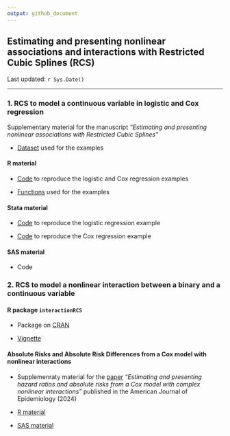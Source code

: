 ```yaml
---
output: github_document
---
```


## Estimating and presenting nonlinear associations and interactions with Restricted Cubic Splines (RCS)

Last updated: `r Sys.Date()`

---

### 1. RCS to model a continuous variable in logistic and Cox regression 

Supplementary material for the manuscript _"Estimating and presenting nonlinear associations with Restricted Cubic Splines"_

- [Dataset](https://github.com/andreabellavia/RCSplines/blob/main/continuous/data_example.xlsx) used for the examples 

#### R material

- [Code](https://github.com/andreabellavia/RCSplines/blob/main/continuous/R/rcs_example.qmd) to reproduce the logistic and Cox regression examples

- [Functions](https://github.com/andreabellavia/RCSplines/blob/main/continuous/R/R_functions.qmd) used for the examples

#### Stata material 

- [Code](https://github.com/andreabellavia/RCSplines/blob/main/continuous/Stata/rcs_logistic.do) to reproduce the logistic regression example

- [Code](https://github.com/andreabellavia/RCSplines/blob/main/continuous/Stata/rcs_cox.do) to reproduce the Cox regression example

#### SAS material 

- Code

### 2. RCS to model a nonlinear interaction between a binary and a continuous variable

#### R package `interactionRCS` 

- Package on [CRAN](https://cran.r-project.org/package=interactionRCS)

- [Vignette](https://cran.r-project.org/web/packages/interactionRCS/vignettes/vignette.html)

#### Absolute Risks and Absolute Risk Differences from a Cox model with nonlinear interactions

- Supplemenraty material for the [paper](https://academic.oup.com/aje/article/193/8/1155/7678921)
_"Estimating and presenting hazard ratios 
and absolute risks from a Cox model with complex nonlinear interactions"_ published in the
American Journal of Epidemiology (2024)

- [R material](https://timi.org/wp-content/uploads/2023/11/R-material.zip)

- [SAS material](https://timi.org/wp-content/uploads/2023/09/SAS-macros_rev.txt)